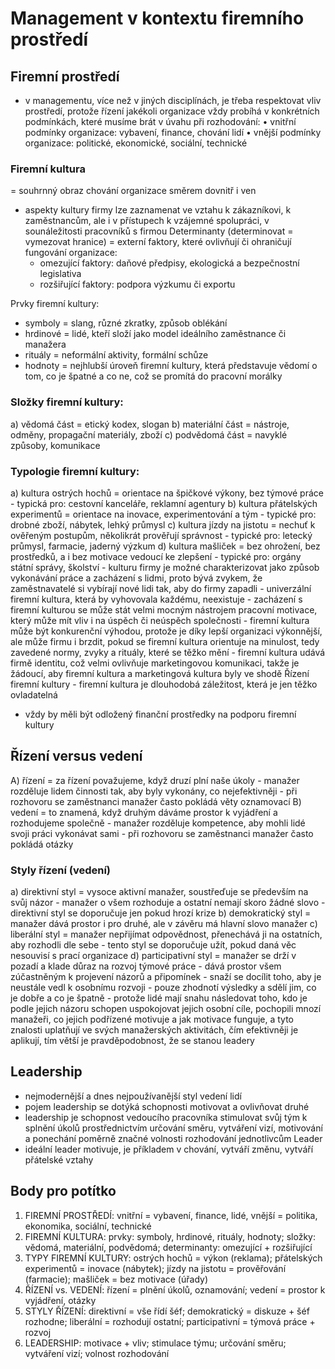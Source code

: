 # Management v kontextu firemního prostředí

## Firemní prostředí
- v managementu, více než v jiných disciplínách, je třeba respektovat vliv prostředí, protože
řízení jakékoli organizace vždy probíhá v konkrétních podmínkách, které musíme brát v
úvahu při rozhodování:
    • vnitřní podmínky organizace: vybavení, finance, chování lidí
    • vnější podmínky organizace: politické, ekonomické, sociální, technické

### Firemní kultura
= souhrnný obraz chování organizace směrem dovnitř i ven
- aspekty kultury firmy lze zaznamenat ve vztahu k zákazníkovi, k zaměstnancům, ale i v
přístupech k vzájemné spolupráci, v sounáležitosti pracovníků s firmou
Determinanty (determinovat = vymezovat hranice)
= externí faktory, které ovlivňují či ohraničují fungování organizace:
    * omezující faktory: daňové předpisy, ekologická a bezpečnostní legislativa
    * rozšiřující faktory: podpora výzkumu či exportu

Prvky firemní kultury:
- symboly = slang, různé zkratky, způsob oblékání
- hrdinové = lidé, kteří složí jako model ideálního zaměstnance či manažera
- rituály = neformální aktivity, formální schůze
- hodnoty = nejhlubší úroveň firemní kultury, která představuje vědomí o tom, co je
špatné a co ne, což se promítá do pracovní morálky

### Složky firemní kultury:
a) vědomá část = etický kodex, slogan
b) materiální část = nástroje, odměny, propagační materiály, zboží
c) podvědomá část = navyklé způsoby, komunikace

### Typologie firemní kultury:
a) kultura ostrých hochů = orientace na špičkové výkony, bez týmové práce
    - typická pro: cestovní kanceláře, reklamní agentury
b) kultura přátelských experimentů = orientace na inovace, experimentování a tým
    - typické pro: drobné zboží, nábytek, lehký průmysl
c) kultura jízdy na jistotu = nechuť k ověřeným postupům, několikrát prověřují správnost
    - typické pro: letecký průmysl, farmacie, jaderný výzkum
d) kultura mašliček = bez ohrožení, bez prostředků, a i bez motivace vedoucí ke zlepšení
    - typické pro: orgány státní správy, školství
    - kulturu firmy je možné charakterizovat jako způsob vykonávání práce a zacházení s lidmi,
proto bývá zvykem, že zaměstnavatelé si vybírají nové lidi tak, aby do firmy zapadli
    - univerzální firemní kultura, která by vyhovovala každému, neexistuje
    - zacházení s firemní kulturou se může stát velmi mocným nástrojem pracovní motivace,
který může mít vliv i na úspěch či neúspěch společnosti
    - firemní kultura může být konkurenční výhodou, protože je díky lepší organizaci
výkonnější, ale může firmu i brzdit, pokud se firemní kultura orientuje na minulost, tedy
zavedené normy, zvyky a rituály, které se těžko mění
    - firemní kultura udává firmě identitu, což velmi ovlivňuje marketingovou komunikaci, takže
je žádoucí, aby firemní kultura a marketingová kultura byly ve shodě
Řízení firemní kultury
    - firemní kultura je dlouhodobá záležitost, která je jen těžko ovladatelná
- vždy by měli být odložený finanční prostředky na podporu firemní kultury

## Řízení versus vedení
A) řízení = za řízení považujeme, když druzí plní naše úkoly
    - manažer rozděluje lidem činnosti tak, aby byly vykonány, co nejefektivněji
    - při rozhovoru se zaměstnanci manažer často pokládá věty oznamovací
B) vedení = to znamená, když druhým dáváme prostor k vyjádření a rozhodujeme společně
    - manažer rozděluje kompetence, aby mohli lidé svoji práci vykonávat sami
    - při rozhovoru se zaměstnanci manažer často pokládá otázky

### Styly řízení (vedení)
a) direktivní styl
= vysoce aktivní manažer, soustřeďuje se především na svůj názor
    - manažer o všem rozhoduje a ostatní nemají skoro žádné slovo
    - direktivní styl se doporučuje jen pokud hrozí krize
b) demokratický styl
= manažer dává prostor i pro druhé, ale v závěru má hlavní slovo manažer
c) liberální styl
= manažer nepřijímat odpovědnost, přenechává ji na ostatních, aby rozhodli dle sebe
    - tento styl se doporučuje užít, pokud daná věc nesouvisí s prací organizace
d) participativní styl
= manažer se drží v pozadí a klade důraz na rozvoj týmové práce
    - dává prostor všem zúčastněným k projevení názorů a připomínek
    - snaží se docílit toho, aby je neustále vedl k osobnímu rozvoji
    - pouze zhodnotí výsledky a sdělí jim, co je dobře a co je špatně
    - protože lidé mají snahu následovat toho, kdo je podle jejich názoru schopen uspokojovat
jejich osobní cíle, pochopili mnozí manažeři, co jejich podřízené motivuje a jak motivace
funguje, a tyto znalosti uplatňují ve svých manažerských aktivitách, čím efektivněji je
aplikují, tím větší je pravděpodobnost, že se stanou leadery

## Leadership
- nejmodernější a dnes nejpoužívanější styl vedení lidí
- pojem leadership se dotýká schopnosti motivovat a ovlivňovat druhé
- leadership je schopnost vedoucího pracovníka stimulovat svůj tým k splnění úkolů
prostřednictvím určování směru, vytváření vizí, motivování a ponechání poměrně značné
volnosti rozhodování jednotlivcům
Leader
- ideální leader motivuje, je příkladem v chování, vytváří změnu, vytváří přátelské vztahy

## Body pro potítko

1. FIREMNÍ PROSTŘEDÍ: vnitřní = vybavení, finance, lidé, vnější = politika, ekonomika, sociální, technické
2. FIREMNÍ KULTURA: prvky: symboly, hrdinové, rituály, hodnoty; složky: vědomá, materiální, podvědomá; determinanty: omezující + rozšiřující
3. TYPY FIREMNÍ KULTURY: ostrých hochů = výkon (reklama); přátelských experimentů = inovace (nábytek); jízdy na jistotu = prověřování (farmacie); mašliček = bez motivace (úřady)
4. ŘÍZENÍ vs. VEDENÍ: řízení = plnění úkolů, oznamování; vedení = prostor k vyjádření, otázky
5. STYLY ŘÍZENÍ: direktivní = vše řídí šéf; demokratický = diskuze + šéf rozhodne; liberální = rozhodují ostatní; participativní = týmová práce + rozvoj
6. LEADERSHIP: motivace + vliv; stimulace týmu; určování směru; vytváření vizí; volnost rozhodování